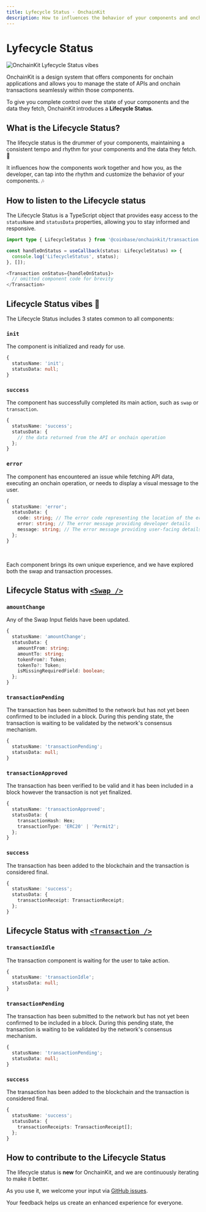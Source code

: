 ```yaml
---
title: Lyfecycle Status · OnchainKit
description: How to influences the behavior of your components and onchain data with Lifecycle Status.
---
```


# Lyfecycle Status

<img
  alt="OnchainKit Lyfecycle Status vibes"
  src="https://onchainkit.xyz/assets/onchainkit-lifecycle-status-vibes.png"
  width="auto"
/>

OnchainKit is a design system that offers components for onchain applications 
and allows you to manage the state of APIs and onchain transactions seamlessly within those components.

To give you complete control over the state of your components and the data they fetch, 
OnchainKit introduces a **Lifecycle Status**.


## What is the Lifecycle Status?

The lifecycle status is the drummer of your components, maintaining a consistent tempo and 
rhythm for your components and the data they fetch. 🥁

It influences how the components work together and how you, as the developer, 
can tap into the rhythm and customize the behavior of your components. 🎶

## How to listen to the Lifecycle status

The Lifecycle Status is a TypeScript object that provides easy access to the `statusName` and `statusData` properties, 
allowing you to stay informed and responsive.

```ts
import type { LifecycleStatus } from '@coinbase/onchainkit/transaction';

const handleOnStatus = useCallback(status: LifecycleStatus) => {
  console.log('LifecycleStatus', status);
}, []);

<Transaction onStatus={handleOnStatus}>
  // omitted component code for brevity
</Transaction>
```

## Lifecycle Status vibes 🎸

The Lifecycle Status includes 3 states common to all components:

### `init`

The component is initialized and ready for use.

```ts
{
  statusName: 'init';
  statusData: null;
}
```

### `success`

The component has successfully completed its main action, such as `swap` or `transaction`.

```ts
{
  statusName: 'success';
  statusData: {
    // the data returned from the API or onchain operation
  };
}
```

### `error`

The component has encountered an issue while fetching API data, executing an onchain operation, 
or needs to display a visual message to the user.

```ts
{
  statusName: 'error';
  statusData: {
    code: string; // The error code representing the location of the error
    error: string; // The error message providing developer details
    message: string; // The error message providing user-facing details
  };
}
```

<br />

Each component brings its own unique experience, and we have explored both the swap and transaction processes.

## Lifecycle Status with [`<Swap />`](/swap/swap)

### `amountChange`

Any of the Swap Input fields have been updated.

```ts
{
  statusName: 'amountChange';
  statusData: {
    amountFrom: string;
    amountTo: string;
    tokenFrom?: Token;
    tokenTo?: Token;
    isMissingRequiredField: boolean;
  };
}
```

### `transactionPending`

The transaction has been submitted to the network but has not yet been confirmed to be included in a block. 
During this pending state, the transaction is waiting to be validated by the network's consensus mechanism.

```ts
{
  statusName: 'transactionPending';
  statusData: null;
}
```

### `transactionApproved`

The transaction has been verified to be valid and it has been included in a block
however the transaction is not yet finalized.

```ts
{
  statusName: 'transactionApproved';
  statusData: {
    transactionHash: Hex;
    transactionType: 'ERC20' | 'Permit2';
  };
}
```

### `success`

The transaction has been added to the blockchain and the transaction is considered final.

```ts
{
  statusName: 'success';
  statusData: {
    transactionReceipt: TransactionReceipt;
  };
}
```

## Lifecycle Status with [`<Transaction />`](/transaction/transaction)

### `transactionIdle`

The transaction component is waiting for the user to take action.

```ts
{
  statusName: 'transactionIdle';
  statusData: null;
}
```

### `transactionPending`

The transaction has been submitted to the network but has not yet been confirmed to be included in a block. 
During this pending state, the transaction is waiting to be validated by the network's consensus mechanism.

```ts
{
  statusName: 'transactionPending';
  statusData: null;
}
```

### `success`

The transaction has been added to the blockchain and the transaction is considered final.

```ts
{
  statusName: 'success';
  statusData: {
    transactionReceipts: TransactionReceipt[];
  };
}
```

## How to contribute to the Lifecycle Status

The lifecycle status is **new** for OnchainKit, and we are continuously iterating to make it better.

As you use it, we welcome your input via [GitHub issues](https://github.com/coinbase/onchainkit/issues).

Your feedback helps us create an enhanced experience for everyone.
